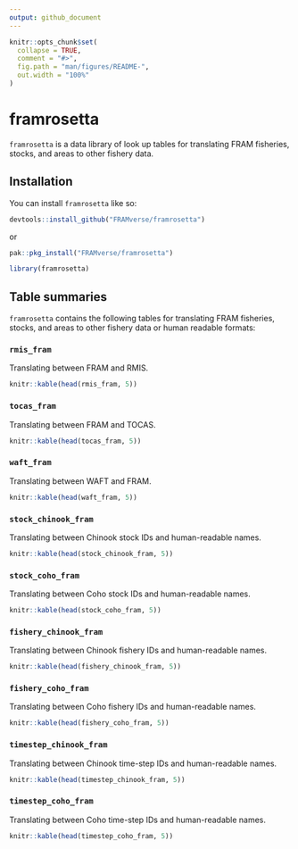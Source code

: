 ```yaml
---
output: github_document
---
```


<!-- README.md is generated from README.Rmd. Please edit that file -->

```r
knitr::opts_chunk$set(
  collapse = TRUE,
  comment = "#>",
  fig.path = "man/figures/README-",
  out.width = "100%"
)
```

# framrosetta

<!-- badges: start -->
<!-- badges: end -->

`framrosetta` is a data library of look up tables for translating FRAM fisheries, stocks, and areas to other fishery data.


## Installation

You can install `framrosetta` like so:

```r
devtools::install_github("FRAMverse/framrosetta")    
```

or

```r
pak::pkg_install("FRAMverse/framrosetta")
```

```r
library(framrosetta)
```

## Table summaries

`framrosetta` contains the following tables for translating FRAM fisheries, stocks, and areas to other fishery data or human readable formats:


### `rmis_fram`

Translating between FRAM and RMIS.

```r
knitr::kable(head(rmis_fram, 5))
```

### `tocas_fram`

Translating between FRAM and TOCAS.

```r
knitr::kable(head(tocas_fram, 5))
```

### `waft_fram`

Translating between WAFT and FRAM.

```r
knitr::kable(head(waft_fram, 5))
```


### `stock_chinook_fram`

Translating between Chinook stock IDs and human-readable names.

```r
knitr::kable(head(stock_chinook_fram, 5))
```

### `stock_coho_fram`

Translating between Coho stock IDs and human-readable names.

```r
knitr::kable(head(stock_coho_fram, 5))
```

### `fishery_chinook_fram`

Translating between Chinook fishery IDs and human-readable names.

```r
knitr::kable(head(fishery_chinook_fram, 5))
```

### `fishery_coho_fram`

Translating between Coho fishery IDs and human-readable names.


```r
knitr::kable(head(fishery_coho_fram, 5))
```

### `timestep_chinook_fram`

Translating between Chinook time-step IDs and human-readable names.

```r
knitr::kable(head(timestep_chinook_fram, 5))
```


### `timestep_coho_fram`

Translating between Coho time-step IDs and human-readable names.


```r
knitr::kable(head(timestep_coho_fram, 5))
```

